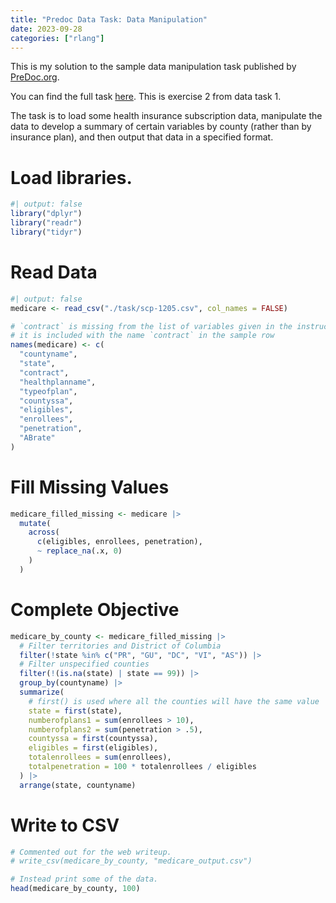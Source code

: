 ```yaml
---
title: "Predoc Data Task: Data Manipulation"
date: 2023-09-28
categories: ["rlang"]
---
```


This is my solution to the sample data manipulation task published by [PreDoc.org](https://predoc.org). 

You can find the full task [here](https://predoc.org/how-to-prepare). This is exercise 2 from data task 1.

The task is to load some health insurance subscription data, manipulate the data to develop a summary of certain variables by county (rather than by insurance plan), and then output that data in a specified format.

# Load libraries.

```r
#| output: false
library("dplyr")
library("readr")
library("tidyr")
```

# Read Data

```r
#| output: false
medicare <- read_csv("./task/scp-1205.csv", col_names = FALSE)

# `contract` is missing from the list of variables given in the instructions
# it is included with the name `contract` in the sample row
names(medicare) <- c(
  "countyname",
  "state",
  "contract",
  "healthplanname",
  "typeofplan",
  "countyssa",
  "eligibles",
  "enrollees",
  "penetration",
  "ABrate"
)
```

# Fill Missing Values

```r
medicare_filled_missing <- medicare |>
  mutate(
    across(
      c(eligibles, enrollees, penetration),
      ~ replace_na(.x, 0)
    )
  )
```

# Complete Objective

```r
medicare_by_county <- medicare_filled_missing |>
  # Filter territories and District of Columbia
  filter(!state %in% c("PR", "GU", "DC", "VI", "AS")) |>
  # Filter unspecified counties
  filter(!(is.na(state) | state == 99)) |>
  group_by(countyname) |>
  summarize(
    # first() is used where all the counties will have the same value
    state = first(state),
    numberofplans1 = sum(enrollees > 10),
    numberofplans2 = sum(penetration > .5),
    countyssa = first(countyssa),
    eligibles = first(eligibles),
    totalenrollees = sum(enrollees),
    totalpenetration = 100 * totalenrollees / eligibles
  ) |>
  arrange(state, countyname)
```

# Write to CSV

```r
# Commented out for the web writeup.
# write_csv(medicare_by_county, "medicare_output.csv")

# Instead print some of the data.
head(medicare_by_county, 100)
```
